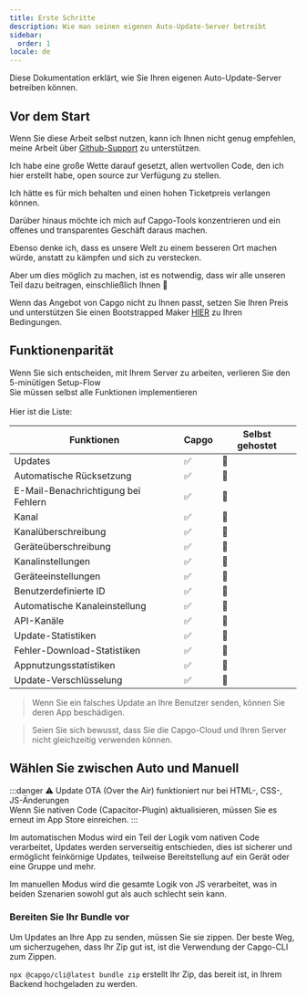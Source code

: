 ```yaml
---
title: Erste Schritte
description: Wie man seinen eigenen Auto-Update-Server betreibt
sidebar:
  order: 1
locale: de
---
```



Diese Dokumentation erklärt, wie Sie Ihren eigenen Auto-Update-Server betreiben können.

## Vor dem Start

Wenn Sie diese Arbeit selbst nutzen, kann ich Ihnen nicht genug empfehlen, meine Arbeit über [Github-Support](https://githubcom/sponsors/riderx/) zu unterstützen.

Ich habe eine große Wette darauf gesetzt, allen wertvollen Code, den ich hier erstellt habe, open source zur Verfügung zu stellen.

Ich hätte es für mich behalten und einen hohen Ticketpreis verlangen können.

Darüber hinaus möchte ich mich auf Capgo-Tools konzentrieren und ein offenes und transparentes Geschäft daraus machen.

Ebenso denke ich, dass es unsere Welt zu einem besseren Ort machen würde, anstatt zu kämpfen und sich zu verstecken.

Aber um dies möglich zu machen, ist es notwendig, dass wir alle unseren Teil dazu beitragen, einschließlich Ihnen 🥹

Wenn das Angebot von Capgo nicht zu Ihnen passt, setzen Sie Ihren Preis und unterstützen Sie einen Bootstrapped Maker [HIER](https://githubcom/sponsors/riderx/) zu Ihren Bedingungen.

## Funktionenparität

Wenn Sie sich entscheiden, mit Ihrem Server zu arbeiten, verlieren Sie den 5-minütigen Setup-Flow\
Sie müssen selbst alle Funktionen implementieren\
\
Hier ist die Liste:

| Funktionen                 | Capgo | Selbst gehostet |
| -------------------------- | ----- | ---------------- |
| Updates                    | ✅     | 🚧              |
| Automatische Rücksetzung    | ✅     | 🚧              |
| E-Mail-Benachrichtigung bei Fehlern | ✅     | 🚧              |
| Kanal                      | ✅     | 🚧              |
| Kanalüberschreibung        | ✅     | 🚧              |
| Geräteüberschreibung       | ✅     | 🚧              |
| Kanalinstellungen          | ✅     | 🚧              |
| Geräteeinstellungen        | ✅     | 🚧              |
| Benutzerdefinierte ID      | ✅     | 🚧              |
| Automatische Kanaleinstellung | ✅     | 🚧              |
| API-Kanäle                | ✅     | 🚧              |
| Update-Statistiken        | ✅     | 🚧              |
| Fehler-Download-Statistiken | ✅     | 🚧              |
| Appnutzungsstatistiken    | ✅     | 🚧              |
| Update-Verschlüsselung     | ✅     | 🚧              |

> Wenn Sie ein falsches Update an Ihre Benutzer senden, können Sie deren App beschädigen.

> Seien Sie sich bewusst, dass Sie die Capgo-Cloud und Ihren Server nicht gleichzeitig verwenden können.

## Wählen Sie zwischen Auto und Manuell

:::danger
⚠️ Update OTA (Over the Air) funktioniert nur bei HTML-, CSS-, JS-Änderungen\
Wenn Sie nativen Code (Capacitor-Plugin) aktualisieren, müssen Sie es erneut im App Store einreichen.
:::

Im automatischen Modus wird ein Teil der Logik vom nativen Code verarbeitet, Updates werden serverseitig entschieden, dies ist sicherer und ermöglicht feinkörnige Updates, teilweise Bereitstellung auf ein Gerät oder eine Gruppe und mehr.

Im manuellen Modus wird die gesamte Logik von JS verarbeitet, was in beiden Szenarien sowohl gut als auch schlecht sein kann.

### Bereiten Sie Ihr Bundle vor

Um Updates an Ihre App zu senden, müssen Sie sie zippen.
Der beste Weg, um sicherzugehen, dass Ihr Zip gut ist, ist die Verwendung der Capgo-CLI zum Zippen.

`npx @capgo/cli@latest bundle zip` erstellt Ihr Zip, das bereit ist, in Ihrem Backend hochgeladen zu werden.

<LinkCard
	title="Automatisches Update"
	href="/docs/self-hosted/auto-update/"
/>

<LinkCard
	title="Manuell"
	href="/docs/self-hosted/manual/"
/>